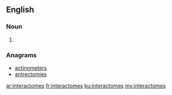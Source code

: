 ==English==

===Noun===
{{head|en}}

# {{plural of|interactome}}

===Anagrams===
* [[actinometers#English|actinometers]]
* [[antrectomies#English|antrectomies]]

[[ar:interactomes]]
[[fr:interactomes]]
[[ku:interactomes]]
[[my:interactomes]]